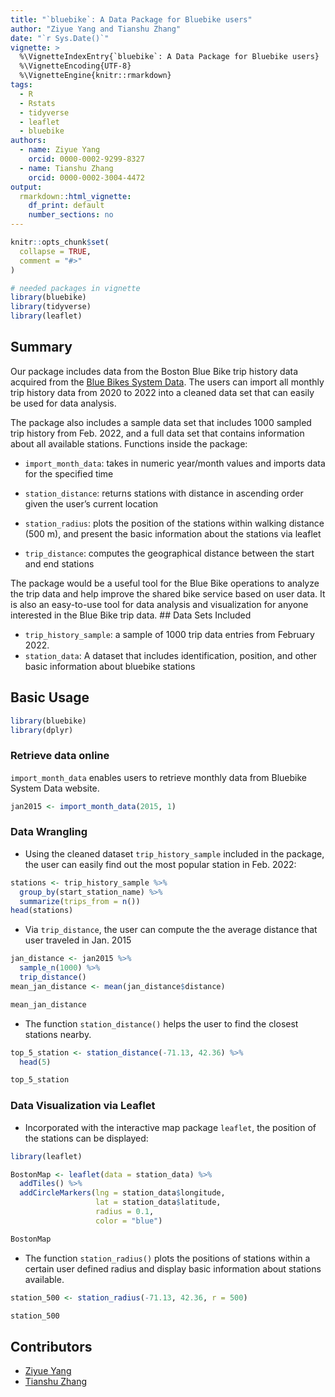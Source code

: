 ```yaml
---
title: "`bluebike`: A Data Package for Bluebike users"
author: "Ziyue Yang and Tianshu Zhang"
date: "`r Sys.Date()`"
vignette: >
  %\VignetteIndexEntry{`bluebike`: A Data Package for Bluebike users}
  %\VignetteEncoding{UTF-8}
  %\VignetteEngine{knitr::rmarkdown}
tags:
  - R
  - Rstats
  - tidyverse
  - leaflet
  - bluebike
authors:
  - name: Ziyue Yang
    orcid: 0000-0002-9299-8327
  - name: Tianshu Zhang
    orcid: 0000-0002-3004-4472
output:
  rmarkdown::html_vignette:
    df_print: default
    number_sections: no
---
```

```r
knitr::opts_chunk$set(
  collapse = TRUE,
  comment = "#>"
)
```

```r
# needed packages in vignette
library(bluebike)
library(tidyverse)
library(leaflet)
```

## Summary

Our package includes data from the Boston Blue Bike trip history data acquired from the [Blue Bikes System Data](https://www.bluebikes.com/system-data). The users can import all monthly trip history data from 2020 to 2022 into a cleaned data set that can easily be used for data analysis. \
  
The package also includes a sample data set that includes 1000 sampled trip history from Feb. 2022, and a full data set that contains information about all available stations. 
  Functions inside the package:\
  
- `import_month_data`: takes in numeric year/month values and imports data for the specified time\

- `station_distance`: returns stations with distance in ascending order given the user's current location\

- `station_radius`: plots the position of the stations within walking distance (500 m), and present the basic information about the stations via leaflet\

- `trip_distance`: computes the geographical distance between the start and end stations\ 


The package would be a useful tool for the Blue Bike operations to analyze the trip data and help improve the shared bike service based on user data. It is also an easy-to-use tool for data analysis and visualization for anyone interested in the Blue Bike trip data.
## Data Sets Included

- `trip_history_sample`: a sample of 1000 trip data entries from February 2022.
- `station_data`: A dataset that includes identification, position, and other basic information about bluebike stations

## Basic Usage

```r
library(bluebike)
library(dplyr)
```

### Retrieve data online

`import_month_data` enables users to retrieve monthly data from Bluebike System Data website.
```r
jan2015 <- import_month_data(2015, 1)
```

### Data Wrangling

- Using the cleaned dataset `trip_history_sample` included in the package, the user can easily find out the most popular station in Feb. 2022:

```r
stations <- trip_history_sample %>% 
  group_by(start_station_name) %>% 
  summarize(trips_from = n())
head(stations)
```


- Via `trip_distance`, the user can compute the the average distance that user traveled in Jan. 2015
```r
jan_distance <- jan2015 %>% 
  sample_n(1000) %>% 
  trip_distance()
mean_jan_distance <- mean(jan_distance$distance)

mean_jan_distance
```


- The function `station_distance()` helps the user to find the closest stations nearby. 
```r
top_5_station <- station_distance(-71.13, 42.36) %>%
  head(5)

top_5_station
```

### Data Visualization via Leaflet

- Incorporated with the interactive map package `leaflet`, the position of the stations can be displayed:



```r
library(leaflet)

BostonMap <- leaflet(data = station_data) %>% 
  addTiles() %>% 
  addCircleMarkers(lng = station_data$longitude, 
                   lat = station_data$latitude, 
                   radius = 0.1, 
                   color = "blue")

BostonMap
```


- The function `station_radius()` plots the positions of stations within a certain user defined radius and display basic information about stations available. 

```r
station_500 <- station_radius(-71.13, 42.36, r = 500)

station_500
```


## Contributors

-   [Ziyue Yang](https://github.com/zyang2k)
-   [Tianshu Zhang](https://github.com/tianshu-zhang)

